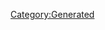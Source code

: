 {{Database/Costume/CostumeInfo
 |ID=32
 |DivaId=2
 |PrismCostumeId=12
 |Enabled=2
 |SkillId=16
 |EODICFLJAKO=False
 |AGBPBDODKBK=1
 |HMCOGDICFNB=1
 |LevelMax=4
 |HGBJODBCJDA=4
 |EGLDFPILJLG=0
 |GLEEPAFMPLO=False
 |IIELLEPEEFH=2260
}}
[[Category:Generated]]
